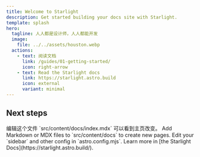 ```yaml
---
title: Welcome to Starlight
description: Get started building your docs site with Starlight.
template: splash
hero:
  tagline: 人人都是设计师，人人都能开发
  image:
    file: ../../assets/houston.webp
  actions:
    - text: 阅读文档
      link: /guides/01-getting-started/
      icon: right-arrow
    - text: Read the Starlight docs
      link: https://starlight.astro.build
      icon: external
      variant: minimal
---
```



## Next steps

<CardGrid stagger>
	<Card title="更新内容" icon="pencil">
		编辑这个文件 `src/content/docs/index.mdx` 可以看到主页改变。
	</Card>
	<Card title="Add new content" icon="add-document">
		Add Markdown or MDX files to `src/content/docs` to create new pages.
	</Card>
	<Card title="Configure your site" icon="setting">
		Edit your `sidebar` and other config in `astro.config.mjs`.
	</Card>
	<Card title="Read the docs" icon="open-book">
		Learn more in [the Starlight Docs](https://starlight.astro.build/).
	</Card>
</CardGrid>
